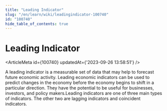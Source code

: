 ```yaml
---
title: "Leading Indicator"
slug: "/en/learn/wiki/leadingindicator-100740"
id: "100740"
hide_table_of_contents: true
---
```



# Leading Indicator

<ArticleMeta id={100740} updatedAt={'2023-09-26 13:58:51'} />
<div className='border-solid border-b border-t-0 my-4 border-[var(--ifm-color-gray-300)]' />

A leading indicator is a measurable set of data that may help to forecast future economic activity. Leading economic indicators can be used to predict changes in the economy before the economy begins to shift in a particular direction. They have the potential to be useful for businesses, investors, and policy makers.Leading indicators are one of three main types of indicators. The other two are lagging indicators and coincident indicators.
